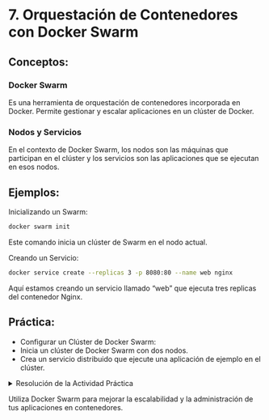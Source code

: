 # 7. Orquestación de Contenedores con Docker Swarm

## Conceptos:

### Docker Swarm

Es una herramienta de orquestación de contenedores incorporada en Docker. Permite gestionar y escalar aplicaciones en un clúster de Docker.

### Nodos y Servicios

En el contexto de Docker Swarm, los nodos son las máquinas que participan en el clúster y los servicios son las aplicaciones que se ejecutan en esos nodos.

## Ejemplos:

Inicializando un Swarm:

``` bash
docker swarm init
```
Este comando inicia un clúster de Swarm en el nodo actual.

Creando un Servicio:

``` bash
docker service create --replicas 3 -p 8080:80 --name web nginx
```
Aquí estamos creando un servicio llamado "web" que ejecuta tres replicas del contenedor Nginx.

## Práctica:

- Configurar un Clúster de Docker Swarm:
- Inicia un clúster de Docker Swarm con dos nodos.
- Crea un servicio distribuido que ejecute una aplicación de ejemplo en el clúster.

<details>
  <summary>Resolución de la Actividad Práctica</summary>

Inicializar el Swarm:

``` bash
docker swarm init --advertise-addr <IP_DEL_NODO>
```
Unirse a un Nodo al Swarm:

``` bash
docker swarm join --token <TOKEN> <IP_DEL_MANAGER>:<PUERTO>
```
Crear un Servicio:

``` bash
docker service create --replicas 3 -p 8080:80 --name web nginx
```
</details>

:::{.callout-tip}
Utiliza Docker Swarm para mejorar la escalabilidad y la administración de tus aplicaciones en contenedores.
:::